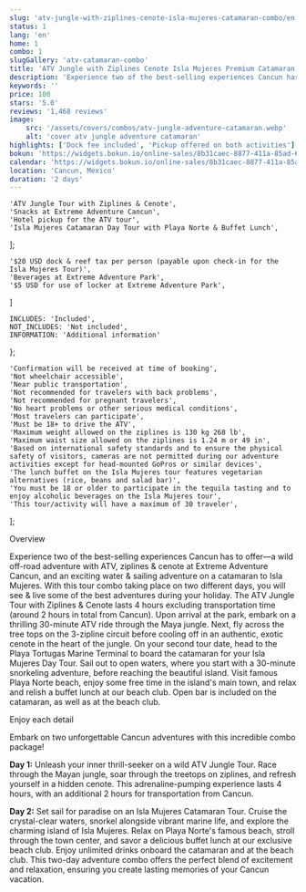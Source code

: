 ```yaml
---
slug: 'atv-jungle-with-ziplines-cenote-isla-mujeres-catamaran-combo/en'
status: 1
lang: 'en'
home: 1
combo: 1
slugGallery: 'atv-catamaran-combo'
title: 'ATV Jungle with Ziplines Cenote Isla Mujeres Premium Catamaran Combo'
description: 'Experience two of the best-selling experiences Cancun has to offer—a wild off-road adventure with ATV, ziplines & cenote at Extreme Adventure Cancun, and an exciting water & sailing adventure on a catamaran to Isla Mujeres.'
keywords: ''
price: 100
stars: '5.0'
reviews: '1,468 reviews'
image:
    src: '/assets/covers/combos/atv-jungle-adventure-catamaran.webp'
    alt: 'cover atv jungle adventure catamaran'
highlights: ['Dock fee included', 'Pickup offered on both activities']
bokun: 'https://widgets.bokun.io/online-sales/8b31caec-8877-411a-85ad-682828170619/experience/885793?partialView=1'
calendar: 'https://widgets.bokun.io/online-sales/8b31caec-8877-411a-85ad-682828170619/experience-calendar/885793'
location: 'Cancun, Mexico'
duration: '2 days'
---
```


    'ATV Jungle Tour with Ziplines & Cenote',
    'Snacks at Extreme Adventure Cancun',
    'Hotel pickup for the ATV tour',
    'Isla Mujeres Catamaran Day Tour with Playa Norte & Buffet Lunch',
];

    '$20 USD dock & reef tax per person (payable upon check-in for the Isla Mujeres Tour)',
    'Beverages at Extreme Adventure Park',
    '$5 USD for use of locker at Extreme Adventure Park',
]

    INCLUDES: 'Included',
    NOT_INCLUDES: 'Not included',
    INFORMATION: 'Additional information'
};

    'Confirmation will be received at time of booking',
    'Not wheelchair accessible',
    'Near public transportation',
    'Not recommended for travelers with back problems',
    'Not recommended for pregnant travelers',
    'No heart problems or other serious medical conditions',
    'Most travelers can participate',
    'Must be 18+ to drive the ATV',
    'Maximum weight allowed on the ziplines is 130 kg 268 lb',
    'Maximum waist size allowed on the ziplines is 1.24 m or 49 in',
    'Based on international safety standards and to ensure the physical safety of visitors, cameras are not permitted during our adventure activities except for head-mounted GoPros or similar devices',
    'The lunch buffet on the Isla Mujeres tour features vegetarian alternatives (rice, beans and salad bar)',
    'You must be 18 or older to participate in the tequila tasting and to enjoy alcoholic beverages on the Isla Mujeres tour',
    'This tour/activity will have a maximum of 30 traveler',
];

<Inclusions
    includes={Includes}
    notIncludes={notIncludes}
    i18n={i18n}
/>

<TagH2>Overview</TagH2>

<TagP> Experience two of the best-selling experiences Cancun has to offer—a wild off-road adventure with ATV, ziplines & cenote at Extreme Adventure Cancun, and an exciting water & sailing adventure on a catamaran to Isla Mujeres. With this tour combo taking place on two different days, you will see & live some of the best adventures during your holiday. The ATV Jungle Tour with Ziplines & Cenote lasts 4 hours excluding transportation time (around 2 hours in total from Cancun). Upon arrival at the park, embark on a thrilling 30-minute ATV ride through the Maya jungle. Next, fly across the tree tops on the 3-zipline circuit before cooling off in an authentic, exotic cenote in the heart of the jungle. On your second tour date, head to the Playa Tortugas Marine Terminal to board the catamaran for your Isla Mujeres Day Tour. Sail out to open waters, where you start with a 30-minute snorkeling adventure, before reaching the beautiful island. Visit famous Playa Norte beach, enjoy some free time in the island's main town, and relax and relish a buffet lunch at our beach club. Open bar is included on the catamaran, as well as at the beach club. </TagP>

<AdditionalInfo
    information={Information}
    i18n={i18n}
/>

<TagH3>Enjoy each detail</TagH3>

<TagP>Embark on two unforgettable Cancun adventures with this incredible combo package! </TagP>

<TagP><strong>Day 1:</strong> Unleash your inner thrill-seeker on a wild ATV Jungle Tour. Race through the Mayan jungle, soar through the treetops on ziplines, and refresh yourself in a hidden cenote. This adrenaline-pumping experience lasts 4 hours, with an additional 2 hours for transportation from Cancun. </TagP>

<TagP><strong>Day 2:</strong> Set sail for paradise on an Isla Mujeres Catamaran Tour. Cruise the crystal-clear waters, snorkel alongside vibrant marine life, and explore the charming island of Isla Mujeres. Relax on Playa Norte's famous beach, stroll through the town center, and savor a delicious buffet lunch at our exclusive beach club. Enjoy unlimited drinks onboard the catamaran and at the beach club. This two-day adventure combo offers the perfect blend of excitement and relaxation, ensuring you create lasting memories of your Cancun vacation. </TagP>